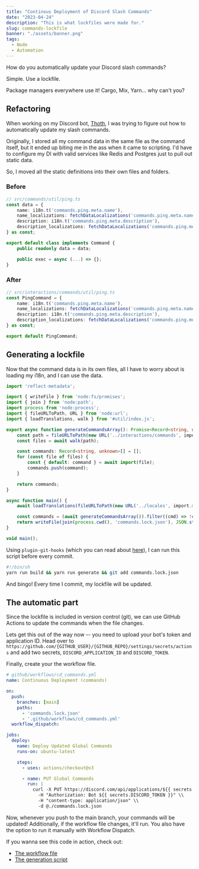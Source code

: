 ```yaml
---
title: "Continous Deployment of Discord Slash Commands"
date: "2023-04-24"
description: "This is what lockfiles were made for."
slug: commands-lockfile
banner: "./assets/banner.png"
tags:
  - Node
  - Automation
---
```



How do you automatically update your Discord slash commands?

<T>Simple. Use a lockfile.</T>

Package managers everywhere use it! Cargo, Mix, Yarn... why can't you?

## Refactoring
When working on my Discord bot, [Thoth](https://github.com/fyko/thoth), I was trying to figure out how to automatically update my slash commands.

Originally, I stored all my command data in the same file as the command itself, but it
ended up biting me in the ass when it came to scripting. I'd have to configure my DI with
valid services like Redis and Postgres just to pull out static data.

So, I moved all the static definitions into their own files and folders.

### Before
```typescript
// src/commands/util/ping.ts
const data = {
	name: i18n.t('commands.ping.meta.name'),
	name_localizations: fetchDataLocalizations('commands.ping.meta.name'),
	description: i18n.t('commands.ping.meta.description'),
	description_localizations: fetchDataLocalizations('commands.ping.meta.description'),
} as const;

export default class implements Command {
	public readonly data = data;

	public exec = async (...) => {};
}
```

### After
```ts
// src/interactions/commands/util/ping.ts
const PingCommand = {
	name: i18n.t('commands.ping.meta.name'),
	name_localizations: fetchDataLocalizations('commands.ping.meta.name'),
	description: i18n.t('commands.ping.meta.description'),
	description_localizations: fetchDataLocalizations('commands.ping.meta.description'),
} as const;

export default PingCommand;
```

## Generating a lockfile

Now that the command data is in its own files, all I have to worry about is loading my i18n, and I can use the data.

```ts
import 'reflect-metadata';

import { writeFile } from 'node:fs/promises';
import { join } from 'node:path';
import process from 'node:process';
import { fileURLToPath, URL } from 'node:url';
import { loadTranslations, walk } from '#util/index.js';

export async function generateCommandsArray(): Promise<Record<string, unknown>[]> {
	const path = fileURLToPath(new URL('../interactions/commands', import.meta.url));
	const files = await walk(path);

	const commands: Record<string, unknown>[] = [];
	for (const file of files) {
		const { default: command } = await import(file);
		commands.push(command);
	}

	return commands;
}

async function main() {
	await loadTranslations(fileURLToPath(new URL('../locales', import.meta.url)));

	const commands = (await generateCommandsArray()).filter((cmd) => !cmd.dev);
	return writeFile(join(process.cwd(), 'commands.lock.json'), JSON.stringify(commands, null, 2));
}

void main();
```

Using `plugin-git-hooks` (which you can read about [here](/articles/plugin-git-hooks)), I can run this script before every commit.

```bash
#!/bin/sh
yarn run build && yarn run generate && git add commands.lock.json
```
And bingo! Every time I commit, my lockfile will be updated.

## The automatic part
Since the lockfile is included in version control (git), we can use GitHub Actions to update the commands when the file changes.

Lets get this out of the way now -- you need to upload your bot's token and application ID.
Head over to `https://github.com/{GITHUB_USER}/{GITHUB_REPO}/settings/secrets/actions` and add two secrets, `DISCORD_APPLICATION_ID` and `DISCORD_TOKEN`.

Finally, create your the workflow file.

```yaml
# github/workflows/cd_commands.yml
name: Continuous Deployment (commands)

on:
  push:
	branches: [main]
	paths:
	  - 'commands.lock.json'
	  - '.github/workflows/cd_commands.yml'
  workflow_dispatch:

jobs:
  deploy:
	name: Deploy Updated Global Commands
	runs-on: ubuntu-latest

	steps:
	  - uses: actions/checkout@v3

	  - name: PUT Global Commands
		run: |
		  curl -X PUT https://discord.com/api/applications/${{ secrets.DISCORD_APPLICATION_ID }}/commands \\
			-H "Authorization: Bot ${{ secrets.DISCORD_TOKEN }}" \\
			-H "content-type: application/json" \\
			-d @./commands.lock.json
```
Now, whenever you push to the main branch, your commands will be updated! Additionally, if the workflow file changes, it'll run.
You also have the option to run it manually with Workflow Dispatch.

If you wanna see this code in action, check out:
- [The workflow file](https://github.com/fyko/thoth/blob/main/.github/workflows/cd_commands.yml)
- [The generation script](https://github.com/Fyko/thoth/blob/main/services/bot/src/scripts/generate.ts)
